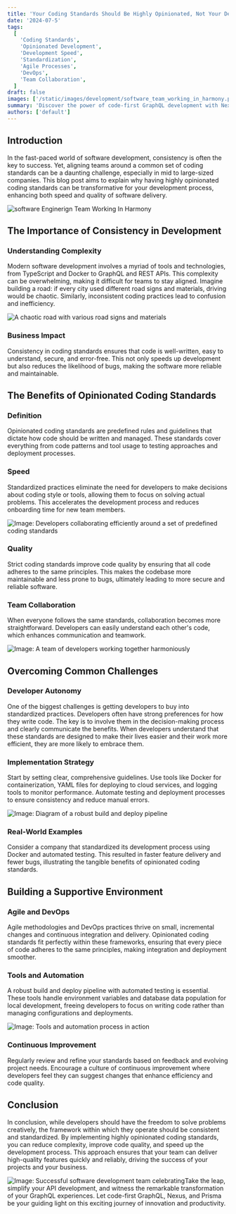 ```yaml
---
title: 'Your Coding Standards Should Be Highly Opinionated, Not Your Developers'
date: '2024-07-5'
tags:
  [
    'Coding Standards',
    'Opinionated Development',
    'Development Speed',
    'Standardization',
    'Agile Processes',
    'DevOps',
    'Team Collaboration',
  ]
draft: false
images: ['/static/images/development/software_team_working_in_harmony.png']
summary: 'Discover the power of code-first GraphQL development with Nexus and Prisma ORM in this comprehensive guide. Learn how to simplify your GraphQL API development, increase productivity, and enhance the developer experience. Unlock the potential of code generation, seamless database management, and accelerated development velocity. Explore real-world success stories and unleash the transformative capabilities of code-first GraphQL, Nexus, and Prisma ORM.'
authors: ['default']
---
```


## Introduction

In the fast-paced world of software development, consistency is often the key to success. Yet, aligning teams around a common set of coding standards can be a daunting challenge, especially in mid to large-sized companies. This blog post aims to explain why having highly opinionated coding standards can be transformative for your development process, enhancing both speed and quality of software delivery.

![software Enginerign Team Working In Harmony](/static/images/development/software_team_working_in_harmony.png)

## The Importance of Consistency in Development

### Understanding Complexity

Modern software development involves a myriad of tools and technologies, from TypeScript and Docker to GraphQL and REST APIs. This complexity can be overwhelming, making it difficult for teams to stay aligned. Imagine building a road: if every city used different road signs and materials, driving would be chaotic. Similarly, inconsistent coding practices lead to confusion and inefficiency.

![A chaotic road with various road signs and materials](/static/images/development/bad_engineering_chaos.png)

### Business Impact

Consistency in coding standards ensures that code is well-written, easy to understand, secure, and error-free. This not only speeds up development but also reduces the likelihood of bugs, making the software more reliable and maintainable.

## The Benefits of Opinionated Coding Standards

### Definition

Opinionated coding standards are predefined rules and guidelines that dictate how code should be written and managed. These standards cover everything from code patterns and tool usage to testing approaches and deployment processes.

### Speed

Standardized practices eliminate the need for developers to make decisions about coding style or tools, allowing them to focus on solving actual problems. This accelerates the development process and reduces onboarding time for new team members.

![Image: Developers collaborating efficiently around a set of predefined coding standards](path/to/developer_collaboration_image.jpg)

### Quality

Strict coding standards improve code quality by ensuring that all code adheres to the same principles. This makes the codebase more maintainable and less prone to bugs, ultimately leading to more secure and reliable software.

### Team Collaboration

When everyone follows the same standards, collaboration becomes more straightforward. Developers can easily understand each other's code, which enhances communication and teamwork.

![Image: A team of developers working together harmoniously](path/to/team_collaboration_image.jpg)

## Overcoming Common Challenges

### Developer Autonomy

One of the biggest challenges is getting developers to buy into standardized practices. Developers often have strong preferences for how they write code. The key is to involve them in the decision-making process and clearly communicate the benefits. When developers understand that these standards are designed to make their lives easier and their work more efficient, they are more likely to embrace them.

### Implementation Strategy

Start by setting clear, comprehensive guidelines. Use tools like Docker for containerization, YAML files for deploying to cloud services, and logging tools to monitor performance. Automate testing and deployment processes to ensure consistency and reduce manual errors.

![Image: Diagram of a robust build and deploy pipeline](path/to/build_deploy_pipeline_image.jpg)

### Real-World Examples

Consider a company that standardized its development process using Docker and automated testing. This resulted in faster feature delivery and fewer bugs, illustrating the tangible benefits of opinionated coding standards.

## Building a Supportive Environment

### Agile and DevOps

Agile methodologies and DevOps practices thrive on small, incremental changes and continuous integration and delivery. Opinionated coding standards fit perfectly within these frameworks, ensuring that every piece of code adheres to the same principles, making integration and deployment smoother.

### Tools and Automation

A robust build and deploy pipeline with automated testing is essential. These tools handle environment variables and database data population for local development, freeing developers to focus on writing code rather than managing configurations and deployments.

![Image: Tools and automation process in action](path/to/tools_automation_image.jpg)

### Continuous Improvement

Regularly review and refine your standards based on feedback and evolving project needs. Encourage a culture of continuous improvement where developers feel they can suggest changes that enhance efficiency and code quality.

## Conclusion

In conclusion, while developers should have the freedom to solve problems creatively, the framework within which they operate should be consistent and standardized. By implementing highly opinionated coding standards, you can reduce complexity, improve code quality, and speed up the development process. This approach ensures that your team can deliver high-quality features quickly and reliably, driving the success of your projects and your business.

![Image: Successful software development team celebrating](path/to/successful_team_image.jpg)Take the leap, simplify your API development, and witness the remarkable transformation of your GraphQL experiences. Let code-first GraphQL, Nexus, and Prisma be your guiding light on this exciting journey of innovation and productivity.

<BlogNewsletterForm title="Get twice as much done with a fifth of the code." />
